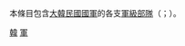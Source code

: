 本條目包含[[大韓民國國軍|大韓民國國軍]]的各支[[軍_(軍隊)|軍級部隊]]（{{Kor|諺='''군단'''|漢=軍團|附=無義文字}}；{{lang-en|Corps}}）。
[[Category:各國的軍級單位|韓]]
[[Category:韩国军事力量的编成|軍]]